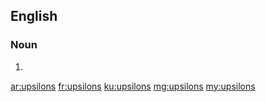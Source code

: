 ==English==

===Noun===
{{head|en|plural}}

# {{plural of|upsilon|lang=en}}

[[ar:upsilons]]
[[fr:upsilons]]
[[ku:upsilons]]
[[mg:upsilons]]
[[my:upsilons]]